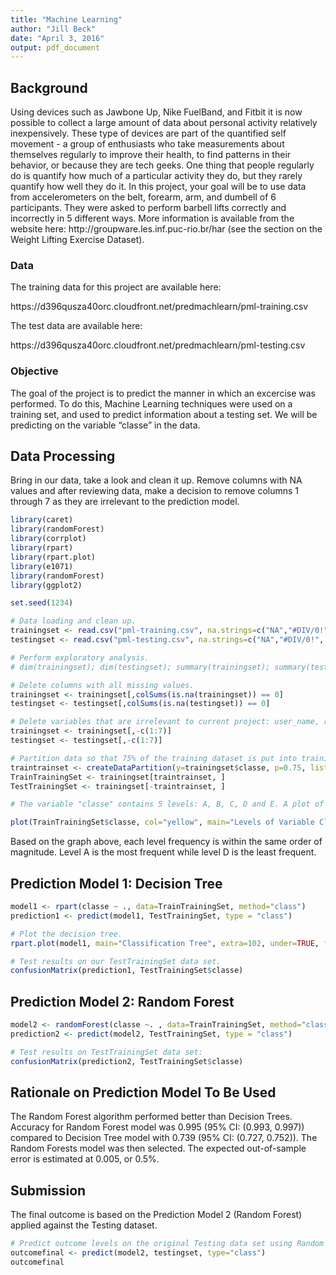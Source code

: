 ```yaml
---
title: "Machine Learning"
author: "Jill Beck"
date: "April 3, 2016"
output: pdf_document
---
```


## Background

Using devices such as Jawbone Up, Nike FuelBand, and Fitbit it is now possible to collect a large amount of data about personal activity relatively inexpensively. These type of devices are part of the quantified self movement - a group of enthusiasts who take measurements about themselves regularly to improve their health, to find patterns in their behavior, or because they are tech geeks. One thing that people regularly do is quantify how much of a particular activity they do, but they rarely quantify how well they do it. In this project, your goal will be to use data from accelerometers on the belt, forearm, arm, and dumbell of 6 participants. They were asked to perform barbell lifts correctly and incorrectly in 5 different ways. More information is available from the website here: http://groupware.les.inf.puc-rio.br/har (see the section on the Weight Lifting Exercise Dataset).

### Data

The training data for this project are available here:

https://d396qusza40orc.cloudfront.net/predmachlearn/pml-training.csv

The test data are available here:

https://d396qusza40orc.cloudfront.net/predmachlearn/pml-testing.csv

### Objective

The goal of the project is to predict the manner in which an excercise was performed. To do this, Machine Learning techniques were used on a training set, and used to predict information about a testing set. We will be predicting on the variable “classe” in the data.

## Data Processing

Bring in our data, take a look and clean it up. Remove columns with NA values and after reviewing data, make a decision to remove columns 1 through 7 as they are irrelevant to the prediction model.

```r
library(caret)
library(randomForest)
library(corrplot)
library(rpart)
library(rpart.plot)
library(e1071)
library(randomForest)
library(ggplot2)
```

```r
set.seed(1234)

# Data loading and clean up.
trainingset <- read.csv("pml-training.csv", na.strings=c("NA","#DIV/0!", ""))
testingset <- read.csv("pml-testing.csv", na.strings=c("NA","#DIV/0!", ""))

# Perform exploratory analysis.
# dim(trainingset); dim(testingset); summary(trainingset); summary(testingset); str(trainingset); str(testingset); head(trainingset); head(testingset);               

# Delete columns with all missing values.
trainingset <- trainingset[,colSums(is.na(trainingset)) == 0]
testingset <- testingset[,colSums(is.na(testingset)) == 0]

# Delete variables that are irrelevant to current project: user_name, raw_timestamp_part_1, raw_timestamp_part_,2 cvtd_timestamp, new_window, and  num_window (columns 1 to 7). 
trainingset <- trainingset[,-c(1:7)]
testingset <- testingset[,-c(1:7)]

# Partition data so that 75% of the training dataset is put into training and the remaining 25% to testing.
traintrainset <- createDataPartition(y=trainingset$classe, p=0.75, list=FALSE)
TrainTrainingSet <- trainingset[traintrainset, ] 
TestTrainingSet <- trainingset[-traintrainset, ]

# The variable "classe" contains 5 levels: A, B, C, D and E. A plot of the outcome variable will allow us to see the frequency of each level in the TrainTrainingSet dataset and compare against each other.

plot(TrainTrainingSet$classe, col="yellow", main="Levels of Variable Classe Within TrainTrainingSet Dataset", xlab="Classe", ylab="Frequency")
```

Based on the graph above, each level frequency is within the same order of magnitude. Level A is the most frequent while level D is the least frequent.

## Prediction Model 1: Decision Tree

```r
model1 <- rpart(classe ~ ., data=TrainTrainingSet, method="class")
prediction1 <- predict(model1, TestTrainingSet, type = "class")

# Plot the decision tree.
rpart.plot(model1, main="Classification Tree", extra=102, under=TRUE, faclen=0)
```

```r
# Test results on our TestTrainingSet data set.
confusionMatrix(prediction1, TestTrainingSet$classe)
```

## Prediction Model 2: Random Forest

```r
model2 <- randomForest(classe ~. , data=TrainTrainingSet, method="class")
prediction2 <- predict(model2, TestTrainingSet, type = "class")

# Test results on TestTrainingSet data set:
confusionMatrix(prediction2, TestTrainingSet$classe)
```

## Rationale on Prediction Model To Be Used
The Random Forest algorithm performed better than Decision Trees. Accuracy for Random Forest model was 0.995 (95% CI: (0.993, 0.997)) compared to Decision Tree model with 0.739 (95% CI: (0.727, 0.752)). The Random Forests model was then selected. The expected out-of-sample error is estimated at 0.005, or 0.5%.

## Submission
The final outcome is based on the Prediction Model 2 (Random Forest) applied against the Testing dataset.

```r
# Predict outcome levels on the original Testing data set using Random Forest algorithm.
outcomefinal <- predict(model2, testingset, type="class")
outcomefinal
```